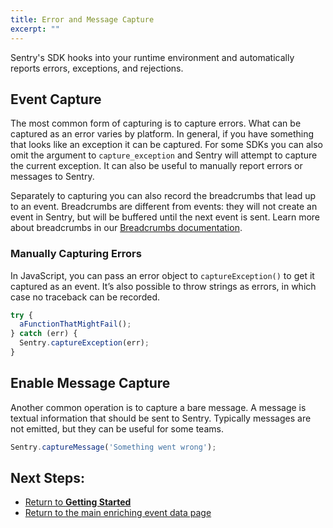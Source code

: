 ```yaml
---
title: Error and Message Capture
excerpt: ""
---
```

Sentry's SDK hooks into your runtime environment and automatically reports errors, exceptions, and rejections. 

## Event Capture

The most common form of capturing is to capture errors. What can be captured as an error varies by platform. In general, if you have something that looks like an exception it can be captured. For some SDKs you can also omit the argument to `capture_exception` and Sentry will attempt to capture the current exception. It can also be useful to manually report errors or messages to Sentry.

Separately to capturing you can also record the breadcrumbs that lead up to an event. Breadcrumbs are different from events: they will not create an event in Sentry, but will be buffered until the next event is sent. Learn more about breadcrumbs in our [Breadcrumbs documentation]((sdks/javascript/errors/breadcrumbs/)).

### Manually Capturing Errors

In JavaScript, you can pass an error object to `captureException()` to get it captured as an event. It’s also possible to throw strings as errors, in which case no traceback can be recorded. 

```JavaScript
try { 
  aFunctionThatMightFail();
} catch (err) { 
  Sentry.captureException(err);
}
```

## Enable Message Capture

Another common operation is to capture a bare message. A message is textual information that should be sent to Sentry. Typically messages are not emitted, but they can be useful for some teams.

```JavaScript
Sentry.captureMessage('Something went wrong');
```

## Next Steps:

 - [Return to **Getting Started**](/sdks/javascript/)
 - [Return to the main enriching event data page](intro)